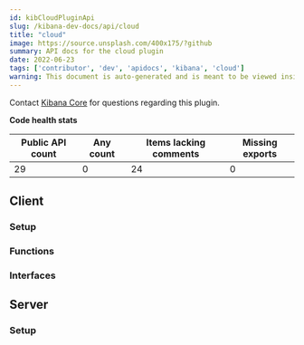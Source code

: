 ```yaml
---
id: kibCloudPluginApi
slug: /kibana-dev-docs/api/cloud
title: "cloud"
image: https://source.unsplash.com/400x175/?github
summary: API docs for the cloud plugin
date: 2022-06-23
tags: ['contributor', 'dev', 'apidocs', 'kibana', 'cloud']
warning: This document is auto-generated and is meant to be viewed inside our experimental, new docs system. Reach out in #docs-engineering for more info.
---
```




Contact [Kibana Core](https://github.com/orgs/elastic/teams/kibana-core) for questions regarding this plugin.

**Code health stats**

| Public API count  | Any count | Items lacking comments | Missing exports |
|-------------------|-----------|------------------------|-----------------|
| 29 | 0 | 24 | 0 |

## Client

### Setup
<DocDefinitionList data={[cloudObj.client.setup]}/>

### Functions
<DocDefinitionList data={cloudObj.client.functions}/>

### Interfaces
<DocDefinitionList data={cloudObj.client.interfaces}/>

## Server

### Setup
<DocDefinitionList data={[cloudObj.server.setup]}/>

